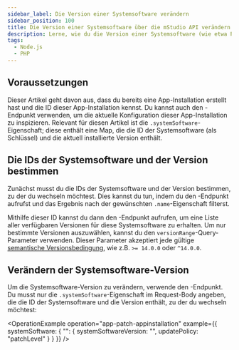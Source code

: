 ```yaml
---
sidebar_label: Die Version einer Systemsoftware verändern
sidebar_position: 100
title: Die Version einer Systemsoftware über die mStudio API verändern
description: Lerne, wie du die Version einer Systemsoftware (wie etwa PHP oder Node.js) über die mStudio API veränderst.
tags:
  - Node.js
  - PHP
---
```



## Voraussetzungen

Dieser Artikel geht davon aus, dass du bereits eine App-Installation erstellt hast und die ID dieser App-Installation kennst. Du kannst auch den <OperationLink operation="app-get-appinstallation" />-Endpunkt verwenden, um die aktuelle Konfiguration dieser App-Installation zu inspizieren. Relevant für diesen Artikel ist die `.systemSoftware`-Eigenschaft; diese enthält eine Map, die die ID der Systemsoftware (als Schlüssel) und die aktuell installierte Version enthält.

## Die IDs der Systemsoftware und der Version bestimmen

Zunächst musst du die IDs der Systemsoftware und der Version bestimmen, zu der du wechseln möchtest. Dies kannst du tun, indem du den <OperationLink operation="app-list-systemsoftwares" />-Endpunkt aufrufst und das Ergebnis nach der gewünschten `.name`-Eigenschaft filterst.

Mithilfe dieser ID kannst du dann den <OperationLink operation="app-list-systemsoftwareversions" />-Endpunkt aufrufen, um eine Liste aller verfügbaren Versionen für diese Systemsoftware zu erhalten. Um nur bestimmte Versionen auszuwählen, kannst du den `versionRange`-Query-Parameter verwenden. Dieser Parameter akzeptiert jede gültige [semantische Versionsbedingung](https://devhints.io/semver), wie z.B. `>= 14.0.0` oder `^14.0.0`.

## Verändern der Systemsoftware-Version

Um die Systemsoftware-Version zu verändern, verwende den <OperationLink operation="app-patch-appinstallation" />-Endpunkt. Du musst nur die `.systemSoftware`-Eigenschaft im Request-Body angeben, die die ID der Systemsoftware und die Version enthält, zu der du wechseln möchtest:

<OperationExample operation="app-patch-appinstallation" example={{
  systemSoftware: {
    "<insert system software id>": {
      systemSoftwareVersion: "<insert system software version id>",
      updatePolicy: "patchLevel"
    }
  }
}} />

<OperationHint tag="App" operation="app-patch-appinstallation" />
